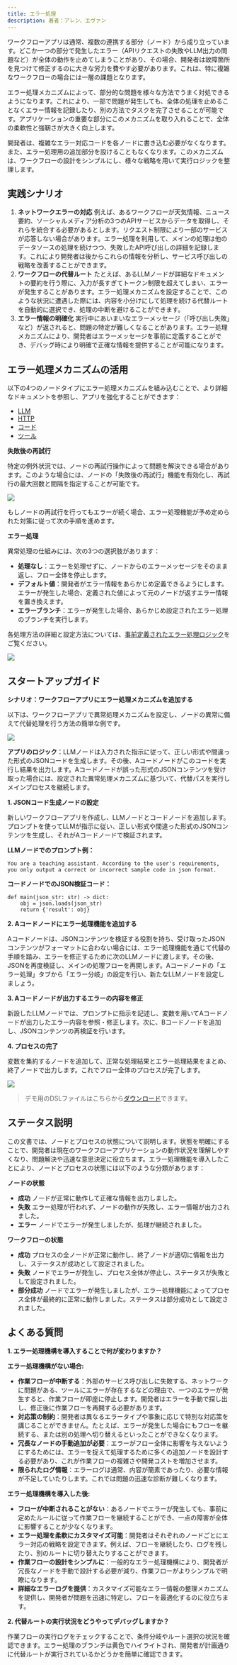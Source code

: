 ```yaml
---
title: エラー処理
description: 著者：アレン、エヴァン
---
```



ワークフローアプリは通常、複数の連携する部分（ノード）から成り立っています。どこか一つの部分で発生したエラー（APIリクエストの失敗やLLM出力の問題など）が全体の動作を止めてしまうことがあり、その場合、開発者は故障箇所を見つけて修正するのに大きな労力を費やす必要があります。これは、特に複雑なワークフローの場合には一層の課題となります。

エラー処理メカニズムによって、部分的な問題を様々な方法でうまく対処できるようになります。これにより、一部で問題が発生しても、全体の処理を止めることなくエラー情報を記録したり、別の方法でタスクを完了させることが可能です。アプリケーションの重要な部分にこのメカニズムを取り入れることで、全体の柔軟性と強靭さが大きく向上します。

開発者は、複雑なエラー対応コードを各ノードに書き込む必要がなくなります。また、エラー処理用の追加部分を設けることもなくなります。このメカニズムは、ワークフローの設計をシンプルにし、様々な戦略を用いて実行ロジックを整理します。

## 実践シナリオ

1. **ネットワークエラーの対応** 例えば、あるワークフローが天気情報、ニュース要約、ソーシャルメディア分析の3つのAPIサービスからデータを取得し、それらを統合する必要があるとします。リクエスト制限により一部のサービスが応答しない場合があります。エラー処理を利用して、メインの処理は他のデータソースの処理を続けつつ、失敗したAPI呼び出しの詳細を記録します。これにより開発者は後からこれらの情報を分析し、サービス呼び出しの戦略を改善することができます。
2. **ワークフローの代替ルート** たとえば、あるLLMノードが詳細なドキュメントの要約を行う際に、入力が長すぎてトークン制限を超えてしまい、エラーが発生することがあります。エラー処理メカニズムを設定することで、このような状況に遭遇した際には、内容を小分けにして処理を続ける代替ルートを自動的に選択でき、処理の中断を避けることができます。
3. **エラー情報の明確化** 実行中にあいまいなエラーメッセージ（「呼び出し失敗」など）が返されると、問題の特定が難しくなることがあります。エラー処理メカニズムにより、開発者はエラーメッセージを事前に定義することができ、デバッグ時により明確で正確な情報を提供することが可能になります。

## エラー処理メカニズムの活用

以下の4つのノードタイプにエラー処理メカニズムを組み込むことで、より詳細なドキュメントを参照し、アプリを強化することができます：

* [LLM](/ja-jp/guides/workflow/nodes/llm)
* [HTTP](/ja-jp/guides/workflow/nodes/http-request)
* [コード](/ja-jp/guides/workflow/nodes/code)
* [ツール](/ja-jp/guides/workflow/nodes/tools)

**失敗後の再試行**

特定の例外状況では、ノードの再試行操作によって問題を解決できる場合があります。このような場合には、ノードの「失敗後の再試行」機能を有効化し、再試行の最大回数と間隔を指定することが可能です。

![](https://assets-docs.dify.ai/2024/12/18097e4c94b67a79150b967fc50f9f43.png)

もしノードの再試行を行ってもエラーが続く場合、エラー処理機能が予め定められた対策に従って次の手順を進めます。

**エラー処理**

異常処理の仕組みには、次の3つの選択肢があります：

* **処理なし**：エラーを処理せずに、ノードからのエラーメッセージをそのまま返し、フロー全体を停止します。
* **デフォルト値**：開発者がエラー情報をあらかじめ定義できるようにします。エラーが発生した場合、定義された値によって元のノードが返すエラー情報を置き換えます。
* **エラーブランチ**：エラーが発生した場合、あらかじめ設定されたエラー処理のブランチを実行します。

各処理方法の詳細と設定方法については、[事前定義されたエラー処理ロジック](/ja-jp/guides/workflow/error-handling/predefined-nodes-failure-logic)をご覧ください。

![](https://assets-docs.dify.ai/2024/12/6e2655949889d4d162945d840d698649.png)

## スタートアップガイド

**シナリオ：ワークフローアプリにエラー処理メカニズムを追加する**

以下は、ワークフローアプリで異常処理メカニズムを設定し、ノードの異常に備えて代替処理を行う方法の簡単な例です。

![](https://assets-docs.dify.ai/2024/12/958326384d3b60a98246e9ff565c7ed3.png)

**アプリのロジック**：LLMノードは入力された指示に従って、正しい形式や間違った形式のJSONコードを生成します。その後、Aコードノードがこのコードを実行し結果を出力します。Aコードノードが誤った形式のJSONコンテンツを受け取った場合には、設定された異常処理メカニズムに基づいて、代替パスを実行しメインプロセスを継続します。

**1. JSONコード生成ノードの設定**

新しいワークフローアプリを作成し、LLMノードとコードノードを追加します。プロンプトを使ってLLMが指示に従い、正しい形式や間違った形式のJSONコンテンツを生成し、それがAコードノードで検証されます。

**LLMノードでのプロンプト例：**

```
You are a teaching assistant. According to the user's requirements, you only output a correct or incorrect sample code in json format.
```

**コードノードでのJSON検証コード：**

```
def main(json_str: str) -> dict:
    obj = json.loads(json_str)
    return {'result': obj}
```

**2. Aコードノードにエラー処理機能を追加する**

Aコードノードは、JSONコンテンツを検証する役割を持ち、受け取ったJSONコンテンツがフォーマットに合わない場合には、エラー処理機能を通じて代替の手順を踏み、エラーを修正するために次のLLMノードに渡します。その後、JSONを再度検証し、メインの処理フローを再開します。Aコードノードの「エラー処理」タブから「エラー分岐」の設定を行い、新たなLLMノードを設定しましょう。

**3. Aコードノードが出力するエラーの内容を修正**

新設したLLMノードでは、プロンプトに指示を記述し、変数を用いてAコードノードが出力したエラー内容を参照・修正します。次に、Bコードノードを追加し、JSONコンテンツの再検証を行います。

**4. プロセスの完了**

変数を集約するノードを追加して、正常な処理結果とエラー処理結果をまとめ、終了ノードで出力します。これでフロー全体のプロセスが完了します。

![](https://assets-docs.dify.ai/2024/12/059b5a814514cd9abe10f1f4077ed17f.png)

> デモ用のDSLファイルはこちらから[ダウンロード](https://assets-docs.dify.ai/2024/12/087861aa20e06bb4f8a2bef7e7ae0522.yml)できます。

## ステータス説明

この文書では、ノードとプロセスの状態について説明します。状態を明確にすることで、開発者は現在のワークフローアプリケーションの動作状況を理解しやすくなり、問題解決や迅速な意思決定に役立ちます。エラー処理機能を導入したことにより、ノードとプロセスの状態には以下のような分類があります：

**ノードの状態**

* **成功** ノードが正常に動作して正確な情報を出力しました。
* **失敗** エラー処理が行われず、ノードの動作が失敗し、エラー情報が出力されました。
* **エラー** ノードでエラーが発生しましたが、処理が継続されました。

**ワークフローの状態**

* **成功** プロセスの全ノードが正常に動作し、終了ノードが適切に情報を出力し、ステータスが成功として設定されました。
* **失敗** ノードでエラーが発生し、プロセス全体が停止し、ステータスが失敗として設定されました。
* **部分成功** ノードでエラーが発生しましたが、エラー処理機能によってプロセス全体が最終的に正常に動作しました。ステータスは部分成功として設定されました。

## よくある質問

**1. エラー処理機構を導入することで何が変わりますか？**

**エラー処理機構がない場合:**

* **作業フローが中断する**：外部のサービス呼び出しに失敗する、ネットワークに問題がある、ツールにエラーが存在するなどの理由で、一つのエラーが発生すると、作業フローが即座に停止します。開発者はエラーを手動で探し出し、修正後に作業フローを再開する必要があります。
* **対応策の制約**：開発者は異なるエラータイプや事象に応じて特別な対応策を講じることができません。たとえば、エラーが発生した場合にもフローを継続する、または別の処理へ切り替えるといったことができなくなります。
* **冗長なノードの手動追加が必要**：エラーがフロー全体に影響を与えないようにするためには、エラーを捉えて処理するために多くの追加ノードを設計する必要があり、これが作業フローの複雑さや開発コストを増加させます。
* **限られたログ情報**：エラーログは通常、内容が簡素であったり、必要な情報が不足していたりします。これでは問題の迅速な診断が難しくなります。

**エラー処理機構を導入した後:**

* **フローが中断されることがない**：あるノードでエラーが発生しても、事前に定めたルールに従って作業フローを継続することができ、一点の障害が全体に影響することが少なくなります。
* **エラー処理を柔軟にカスタマイズ可能**：開発者はそれぞれのノードごとにエラー対応の戦略を設定できます。例えば、フローを継続したり、ログを残したり、別のルートに切り替えたりすることができます。
* **作業フローの設計をシンプルに**：一般的なエラー処理機構により、開発者が冗長なノードを手動で設計する必要が減り、作業フローがよりシンプルで明瞭になります。
* **詳細なエラーログを提供**：カスタマイズ可能なエラー情報の整理メカニズムを提供し、開発者が問題を迅速に特定し、フローを最適化するのに役立ちます。

**2. 代替ルートの実行状況をどうやってデバッグしますか？**

作業フローの実行ログをチェックすることで、条件分岐やルート選択の状況を確認できます。エラー処理のブランチは黄色でハイライトされ、開発者が計画通りに代替ルートが実行されているかどうかを簡単に確認できます。
